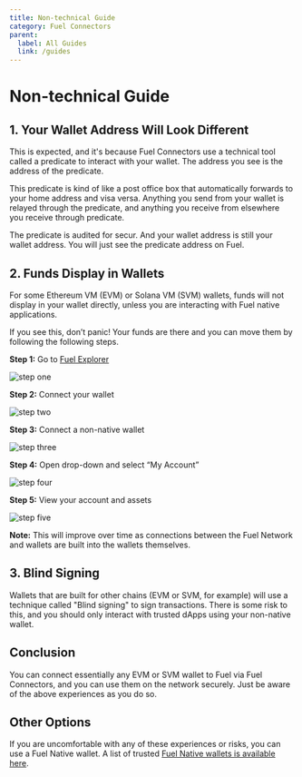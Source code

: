 ```yaml
---
title: Non-technical Guide
category: Fuel Connectors
parent:
  label: All Guides
  link: /guides
---
```


# Non-technical Guide

## 1. Your Wallet Address Will Look Different

This is expected, and it's because Fuel Connectors use a technical tool called a predicate to interact with your wallet. The address you see is the address of the predicate.

This predicate is kind of like a post office box that automatically forwards to your home address and visa versa. Anything you send from your wallet is relayed through the predicate, and anything you receive from elsewhere you receive through predicate.

The predicate is audited for secur. And your wallet address is still your wallet address. You will just see the predicate address on Fuel.

## 2. Funds Display in Wallets

For some Ethereum VM (EVM) or Solana VM (SVM) wallets, funds will not display in your wallet directly, unless you are interacting with Fuel native applications.

If you see this, don’t panic! Your funds are there and you can move them by following the following steps.

**Step 1:** Go to [Fuel Explorer](https://app.fuel.network/)

![step one](https://raw.githubusercontent.com/FuelLabs/docs-hub/8873ef4500d88f481a73e9a08c74fcd637ef401d/docs/guides/docs/assets/fuel-connectors-step-one.png)

**Step 2:** Connect your wallet

![step two](https://raw.githubusercontent.com/FuelLabs/docs-hub/8873ef4500d88f481a73e9a08c74fcd637ef401d/docs/guides/docs/assets/fuel-connectors-step-two.png)

**Step 3:** Connect a non-native wallet

![step three](https://raw.githubusercontent.com/FuelLabs/docs-hub/8873ef4500d88f481a73e9a08c74fcd637ef401d/docs/guides/docs/assets/fuel-connectors-step-three.png)

**Step 4:** Open drop-down and select “My Account”

![step four](https://raw.githubusercontent.com/FuelLabs/docs-hub/8873ef4500d88f481a73e9a08c74fcd637ef401d/docs/guides/docs/assets/fuel-connectors-step-four.png)

**Step 5:** View your account and assets

![step five](https://raw.githubusercontent.com/FuelLabs/docs-hub/8873ef4500d88f481a73e9a08c74fcd637ef401d/docs/guides/docs/assets/fuel-connectors-step-five.png)

**Note:** This will improve over time as connections between the Fuel Network and wallets are built into the wallets themselves.

## 3. Blind Signing

Wallets that are built for other chains (EVM or SVM, for example) will use a technique called "Blind signing" to sign transactions. There is some risk to this, and you should only interact with trusted dApps using your non-native wallet.

## Conclusion

You can connect essentially any EVM or SVM wallet to Fuel via Fuel Connectors, and you can use them on the network securely. Just be aware of the above experiences as you do so.

## Other Options

If you are uncomfortable with any of these experiences or risks, you can use a Fuel Native wallet. A list of trusted [Fuel Native wallets is available here](https://app.fuel.network/ecosystem?tag=Wallet).
